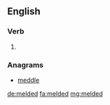 ==English==

===Verb===
{{head|en|verb form}}

# {{en-past of|meld}}

===Anagrams===
* [[meddle#English|meddle]]

[[de:melded]]
[[fa:melded]]
[[mg:melded]]